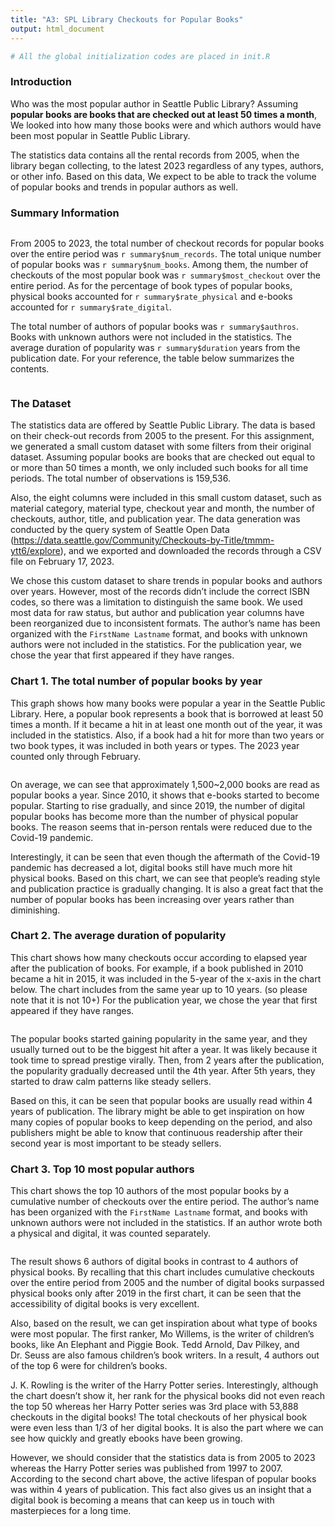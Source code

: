 ```yaml
---
title: "A3: SPL Library Checkouts for Popular Books"
output: html_document
---
```


```r
# All the global initialization codes are placed in init.R
```


### Introduction

Who was the most popular author in Seattle Public Library? Assuming **popular books are books that are checked out at least 50 times a month**, We looked into how many those books were and which authors would have been most popular in Seattle Public Library.

The statistics data contains all the rental records from 2005, when the library began collecting, to the latest 2023 regardless of any types, authors, or other info. Based on this data, We expect to be able to track the volume of popular books and trends in popular authors as well.


### Summary Information

```r
```

From 2005 to 2023, the total number of checkout records for popular books over the entire period was `r summary$num_records`. The total unique number of popular books was `r summary$num_books`. Among them, the number of checkouts of the most popular book was `r summary$most_checkout` over the entire period. As for the percentage of book types of popular books, physical books accounted for `r summary$rate_physical` and e-books accounted for `r summary$rate_digital`.

The total number of authors of popular books was `r summary$authros`. Books with unknown authors were not included in the statistics. The average duration of popularity was `r summary$duration` years from the publication date. For your reference, the table below summarizes the contents.

```r
```


### The Dataset

The statistics data are offered by Seattle Public Library. The data is based on their check-out records from 2005 to the present. For this assignment, we generated a small custom dataset with some filters from their original dataset. Assuming popular books are books that are checked out equal to or more than 50 times a month, we only included such books for all time periods. The total number of observations is 159,536.

Also, the eight columns were included in this small custom dataset, such as material category, material type, checkout year and month, the number of checkouts, author, title, and publication year. The data generation was conducted by the query system of Seattle Open Data (<https://data.seattle.gov/Community/Checkouts-by-Title/tmmm-ytt6/explore>), and we exported and downloaded the records through a CSV file on February 17, 2023.

We chose this custom dataset to share trends in popular books and authors over years. However, most of the records didn't include the correct ISBN codes, so there was a limitation to distinguish the same book. We used most data for raw status, but author and publication year columns have been reorganized due to inconsistent formats. The author's name has been organized with the `FirstName Lastname` format, and books with unknown authors were not included in the statistics. For the publication year, we chose the year that first appeared if they have ranges.


### Chart 1. The total number of popular books by year

This graph shows how many books were popular a year in the Seattle Public Library. Here, a popular book represents a book that is borrowed at least 50 times a month. If it became a hit in at least one month out of the year, it was included in the statistics. Also, if a book had a hit for more than two years or two book types, it was included in both years or types. The 2023 year counted only through February.

```r
```

On average, we can see that approximately 1,500~2,000 books are read as popular books a year. Since 2010, it shows that e-books started to become popular. Starting to rise gradually, and since 2019, the number of digital popular books has become more than the number of physical popular books. The reason seems that in-person rentals were reduced due to the Covid-19 pandemic.

Interestingly, it can be seen that even though the aftermath of the Covid-19 pandemic has decreased a lot, digital books still have much more hit physical books. Based on this chart, we can see that people's reading style and publication practice is gradually changing. It is also a great fact that the number of popular books has been increasing over years rather than diminishing.


### Chart 2. The average duration of popularity

This chart shows how many checkouts occur according to elapsed year after the publication of books. For example, if a book published in 2010 became a hit in 2015, it was included in the 5-year of the x-axis in the chart below. The chart includes from the same year up to 10 years. (so please note that it is not 10+) For the publication year, we chose the year that first appeared if they have ranges.

```r
```

The popular books started gaining popularity in the same year, and they usually turned out to be the biggest hit after a year. It was likely because it took time to spread prestige virally. Then, from 2 years after the publication, the popularity gradually decreased until the 4th year. After 5th years, they started to draw calm patterns like steady sellers.

Based on this, it can be seen that popular books are usually read within 4 years of publication. The library might be able to get inspiration on how many copies of popular books to keep depending on the period, and also publishers might be able to know that continuous readership after their second year is most important to be steady sellers.


### Chart 3. Top 10 most popular authors

This chart shows the top 10 authors of the most popular books by a cumulative number of checkouts over the entire period. The author's name has been organized with the `FirstName Lastname` format, and books with unknown authors were not included in the statistics. If an author wrote both a physical and digital, it was counted separately.

```r
```

The result shows 6 authors of digital books in contrast to 4 authors of physical books. By recalling that this chart includes cumulative checkouts over the entire period from 2005 and the number of digital books surpassed physical books only after 2019 in the first chart, it can be seen that the accessibility of digital books is very excellent.

Also, based on the result, we can get inspiration about what type of books were most popular. The first ranker, Mo Willems, is the writer of children’s books, like An Elephant and Piggie Book. Tedd Arnold, Dav Pilkey, and Dr. Seuss are also famous children’s book writers. In a result, 4 authors out of the top 6 were for children’s books.

J. K. Rowling is the writer of the Harry Potter series. Interestingly, although the chart doesn’t show it, her rank for the physical books did not even reach the top 50 whereas her Harry Potter series was 3rd place with 53,888 checkouts in the digital books! The total checkouts of her physical book were even less than 1/3 of her digital books. It is also the part where we can see how quickly and greatly ebooks have been growing. 

However, we should consider that the statistics data is from 2005 to 2023 whereas the Harry Potter series was published from 1997 to 2007. According to the second chart above, the active lifespan of popular books was within 4 years of publication. This fact also gives us an insight that a digital book is becoming a means that can keep us in touch with masterpieces for a long time.

